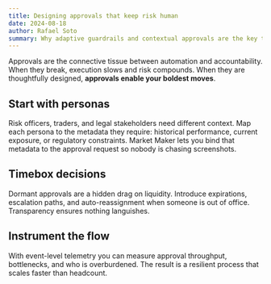 ```yaml
---
title: Designing approvals that keep risk human
date: 2024-08-18
author: Rafael Soto
summary: Why adaptive guardrails and contextual approvals are the key to scaling liquidity operations responsibly.
---
```


Approvals are the connective tissue between automation and accountability. When they break, execution slows and risk compounds. When they are thoughtfully designed, **approvals enable your boldest moves**.

## Start with personas

Risk officers, traders, and legal stakeholders need different context. Map each persona to the metadata they require: historical performance, current exposure, or regulatory constraints. Market Maker lets you bind that metadata to the approval request so nobody is chasing screenshots.

## Timebox decisions

Dormant approvals are a hidden drag on liquidity. Introduce expirations, escalation paths, and auto-reassignment when someone is out of office. Transparency ensures nothing languishes.

## Instrument the flow

With event-level telemetry you can measure approval throughput, bottlenecks, and who is overburdened. The result is a resilient process that scales faster than headcount.
